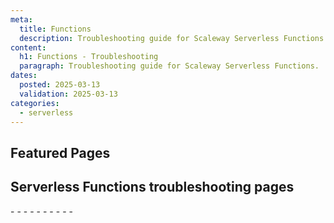 ```yaml
---
meta:
  title: Functions
  description: Troubleshooting guide for Scaleway Serverless Functions.
content:
  h1: Functions - Troubleshooting
  paragraph: Troubleshooting guide for Scaleway Serverless Functions.
dates:
  posted: 2025-03-13
  validation: 2025-03-13
categories:
  - serverless
---
```


<ProductHeader
  productName="Functions troubleshooting"
  productLogo="functions"
  description="Find resources for resolving issues with Scaleway Serverless Functions."
/>

## Featured Pages

<Grid>
    <DefaultCard 
      title="Serverless Functions FAQ"
      description="General info on Serverless Functions."
      url="/serverless-functions/faq"
      label="See more"
    />
    <DefaultCard 
      title="Methods to deploy Serverless Functions"
      description="Find the best way to deploy Functions."
      url="/serverless-functions/reference-content/deploy-function/"
      label="See more"
    />
    <DefaultCard 
      title="Functions limitations" 
      description="Technical limitations of Serverless Functions."
      url="/serverless-functions/reference-content/functions-limitations/"
      label="See more"
    />
</Grid>
<Grid>
    <DefaultCard 
      title="Serverless Functions billing"
      description="Detailed pricing model."
      url="/serverless-functions/reference-content/functions-billing/"
      label="See more"
    />
    <DefaultCard 
      title="Serverless Functions handler reference"
      description="Understand the behavior of handlers."
      url="/serverless-functions/reference-content/functions-handlers/"
      label="See more"
    />
    <DefaultCard 
      title="Differences between Serverless Jobs, Containers and Functions"
      description="Differences between Serverless products."
      url="/serverless-functions/reference-content/difference-jobs-functions-containers/"
      label="See more"
    />
</Grid>

## Serverless Functions troubleshooting pages 

<LinksList>
  - <LinkList to="/serverless-functions/troubleshooting/cannot-create-namespace/" label="I am unable to create a Serverless Functions namespace" />
  - <LinkList to="/serverless-functions/troubleshooting/cannot-inject-secret-variable/" label="My secrets and variables are not injected properly in my function" />
  - <LinkList to="/serverless-functions/troubleshooting/function-build-error/" label="My function does not build properly" />
  - <LinkList to="/serverless-functions/troubleshooting/function-in-error-state/" label="My function is in an error state" />
  - <LinkList to="/serverless-functions/troubleshooting/function-stopped-after-redeploy/" label="My function stopped working after a redeploy" />
  - <LinkList to="/serverless-functions/troubleshooting/handler-not-found/" label="Unable to find the function handler" />
  - <LinkList to="/serverless-functions/troubleshooting/tests-fail-on-function/" label="Tests fail on Serverless Functions" />
  - <LinkList to="/serverless-functions/troubleshooting/timeout-error/" label="I am experiencing timeout errors" />
  - <LinkList to="/serverless-functions/troubleshooting/too-many-retries/" label="My function fails after trying too many times" />
  - <LinkList to="/serverless-functions/troubleshooting/function-clock-drift/" label="I am experiencing clock drift with my Serverless Functions" />
</LinksList>
